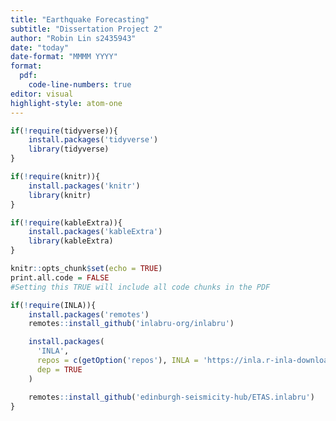 ```yaml
---
title: "Earthquake Forecasting"
subtitle: "Dissertation Project 2"
author: "Robin Lin s2435943"
date: "today"
date-format: "MMMM YYYY"
format: 
  pdf:
    code-line-numbers: true
editor: visual
highlight-style: atom-one
---
```


```r
if(!require(tidyverse)){
    install.packages('tidyverse')
    library(tidyverse)
}

if(!require(knitr)){
    install.packages('knitr')
    library(knitr)
}

if(!require(kableExtra)){
    install.packages('kableExtra')
    library(kableExtra)
}

knitr::opts_chunk$set(echo = TRUE)
print.all.code = FALSE
#Setting this TRUE will include all code chunks in the PDF

if(!require(INLA)){
    install.packages('remotes')
    remotes::install_github('inlabru-org/inlabru')

    install.packages(
      'INLA',
      repos = c(getOption('repos'), INLA = 'https://inla.r-inla-download.org/R/testing'),
      dep = TRUE
    )

    remotes::install_github('edinburgh-seismicity-hub/ETAS.inlabru')
}
```

```r

```
